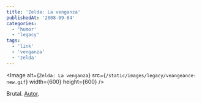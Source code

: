 ```yaml
---
title: 'Zelda: La venganza'
publishedAt: '2008-09-04'
categories:
  - 'humor'
  - 'legacy'
tags:
  - 'link'
  - 'venganza'
  - 'zelda'
---
```


<Image
alt={`Zelda: La venganza`}
src={`/static/images/legacy/veangeance-new.gif`}
width={600}
height={600}
/>

Brutal. [Autor](http://pandaluna-lespetitsdessindalex.blogspot.com/2008/09/veangeance-new.html).
